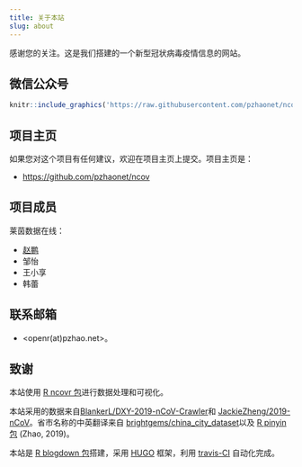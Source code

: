```yaml
---
title: 关于本站
slug: about
---
```


感谢您的关注。这是我们搭建的一个新型冠状病毒疫情信息的网站。

## 微信公众号

```r
knitr::include_graphics('https://raw.githubusercontent.com/pzhaonet/ncov/master/static/wechat.jpg')
```

## 项目主页

如果您对这个项目有任何建议，欢迎在项目主页上提交。项目主页是：

- <https://github.com/pzhaonet/ncov>

## 项目成员

莱茵数据在线：

- [赵鹏](https://pzhaonet.github.io/xuer/)
- 邹怡
- 王小享
- 韩蕾

## 联系邮箱

- <openr(at)pzhao.net>。


## 致谢

本站使用 [R ncovr 包](https://github.com/pzhaonet/ncovr)进行数据处理和可视化。

本站采用的数据来自[BlankerL/DXY-2019-nCoV-Crawler](https://github.com/BlankerL/DXY-2019-nCoV-Crawler)和 [JackieZheng/2019-nCoV](https://github.com/JackieZheng/2019-nCoV)。省市名称的中英翻译来自 [brightgems/china_city_dataset](https://github.com/brightgems/china_city_dataset)以及 [R pinyin 包](https://CRAN.R-project.org/package=pinyin) (Zhao, 2019)。

本站是 [R blogdown 包](https://bookdown.org/yihui/blogdown/)搭建，采用 [HUGO](https://gohugo.io/) 框架，利用 [travis-CI](https://travis-ci.org/) 自动化完成。
